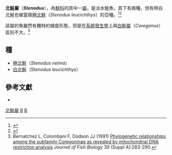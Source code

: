 {{Automatic taxobox
| taxon = Stenodus
| authority = J. Richardson, 1836
| image = Nelma fish.JPG
| image_caption = [[白北鮭|白北鮭]]
| synonysm =
* ''Luciotrutta'' Günther, 1866
}}

'''北鮭屬'''（'''''Stenodus'''''），為[[鮭科|鮭科]]的其中一[[屬|屬]]，是淡水鮭魚，其下有兩種，但有時白北鮭也被當做[[極北鮭|極北鮭]]（''Stenodus leucichthys''）的亞種。<ref name="Belyaeva">{{cite web|first=E. S.|last=Belyaeva|url=http://www.caspianenvironment.org/biodb/eng/fishes/Stenodus%20leucichthys%20leucichthys/main.htm|title=''Stenodus leucichthys leucichthys''|publisher=caspianenvironment.org|deadurl=yes|archiveurl=https://web.archive.org/web/20120227145632/http://www.caspianenvironment.org/biodb/eng/fishes/Stenodus%20leucichthys%20leucichthys/main.htm|archivedate=2012-02-27|accessdate=2013-09-22}}</ref><ref name="IUCN leucichthys">{{IUCN|IUCN_Year=2011|author=Freyhof, J.; and Kottelat, M.|year=2008|ID=20745|title=Stenodus leucichthys}}</ref>

該屬的魚雖然有獨特的捕食形態，但是在[[系統發生學|系統發生學]]上與[[白鮭屬|白鮭屬]]（''Coregonus''）區別不大。<ref name=BCD>Bernatchez L, Colombani F, Dodson JJ (1991) [http://www.bio.ulaval.ca/labdodson/Papers%20Julian/Bernatchez_1991_JFB.pdf Phylogenetic relationships among the subfamily Coregoninae as revealed by mitochondrial DNA restriction analysis] {{Wayback|url=http://www.bio.ulaval.ca/labdodson/Papers%20Julian/Bernatchez_1991_JFB.pdf |date=20130927031704 }} ''Journal of Fish Biology'' 39 (Suppl A):283-290.</ref>

==種==
* [[極北鮭|極北鮭]]（''Stenodus nelma''）
* [[白北鮭|白北鮭]]''（Stenodus leucichthys''）

==參考文獻==
{{reflist}}
* {{FishBase_genus|genus=Stenodus|month=February|year=2013}}
{{Taxonbar}}

[[Category:北鮭屬|]]
[[Category:白鮭亞科|B]]
[[Category:1836年描述的分类群|B]]